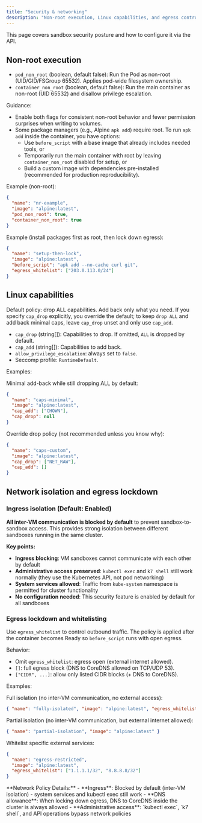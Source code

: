 ```yaml
---
title: "Security & networking"
description: "Non-root execution, Linux capabilities, and egress control"
---
```


This page covers sandbox security posture and how to configure it via the API.

## Non-root execution

- `pod_non_root` (boolean, default false): Run the Pod as non-root (UID/GID/FSGroup 65532). Applies pod-wide filesystem ownership.
- `container_non_root` (boolean, default false): Run the main container as non-root (UID 65532) and disallow privilege escalation.

Guidance:
- Enable both flags for consistent non-root behavior and fewer permission surprises when writing to volumes.
- Some package managers (e.g., Alpine `apk add`) require root. To run `apk add` inside the container, you have options:
  - Use `before_script` with a base image that already includes needed tools, or
  - Temporarily run the main container with root by leaving `container_non_root` disabled for setup, or
  - Build a custom image with dependencies pre-installed (recommended for production reproducibility).

Example (non-root):

```json
{
  "name": "nr-example",
  "image": "alpine:latest",
  "pod_non_root": true,
  "container_non_root": true
}
```

Example (install packages first as root, then lock down egress):

```json
{
  "name": "setup-then-lock",
  "image": "alpine:latest",
  "before_script": "apk add --no-cache curl git",
  "egress_whitelist": ["203.0.113.0/24"]
}
```

## Linux capabilities

Default policy: drop ALL capabilities. Add back only what you need. If you specify `cap_drop` explicitly, you override the default; to keep `drop ALL` and add back minimal caps, leave `cap_drop` unset and only use `cap_add`.

- `cap_drop` (string[]): Capabilities to drop. If omitted, `ALL` is dropped by default.
- `cap_add` (string[]): Capabilities to add back.
- `allow_privilege_escalation`: always set to `false`.
- Seccomp profile: `RuntimeDefault`.

Examples:

Minimal add-back while still dropping ALL by default:

```json
{
  "name": "caps-minimal",
  "image": "alpine:latest",
  "cap_add": ["CHOWN"],
  "cap_drop": null
}
```

Override drop policy (not recommended unless you know why):

```json
{
  "name": "caps-custom",
  "image": "alpine:latest",
  "cap_drop": ["NET_RAW"],
  "cap_add": []
}
```

## Network isolation and egress lockdown

### Ingress isolation (Default: Enabled)

**All inter-VM communication is blocked by default** to prevent sandbox-to-sandbox access. This provides strong isolation between different sandboxes running in the same cluster.

**Key points:**
- **Ingress blocking**: VM sandboxes cannot communicate with each other by default
- **Administrative access preserved**: `kubectl exec` and `k7 shell` still work normally (they use the Kubernetes API, not pod networking)
- **System services allowed**: Traffic from `kube-system` namespace is permitted for cluster functionality
- **No configuration needed**: This security feature is enabled by default for all sandboxes

### Egress lockdown and whitelisting

Use `egress_whitelist` to control outbound traffic. The policy is applied after the container becomes Ready so `before_script` runs with open egress.

Behavior:
- Omit `egress_whitelist`: egress open (external internet allowed).
- `[]`: full egress block (DNS to CoreDNS allowed on TCP/UDP 53).
- `["CIDR", ...]`: allow only listed CIDR blocks (+ DNS to CoreDNS).

Examples:

Full isolation (no inter-VM communication, no external access):
```json
{ "name": "fully-isolated", "image": "alpine:latest", "egress_whitelist": [] }
```

Partial isolation (no inter-VM communication, but external internet allowed):
```json
{ "name": "partial-isolation", "image": "alpine:latest" }
```

Whitelist specific external services:
```json
{
  "name": "egress-restricted",
  "image": "alpine:latest",
  "egress_whitelist": ["1.1.1.1/32", "8.8.8.8/32"]
}
```

<Info>
**Network Policy Details:**
- **Ingress**: Blocked by default (inter-VM isolation) - system services and kubectl exec still work
- **DNS allowance**: When locking down egress, DNS to CoreDNS inside the cluster is always allowed
- **Administrative access**: `kubectl exec`, `k7 shell`, and API operations bypass network policies
</Info>


